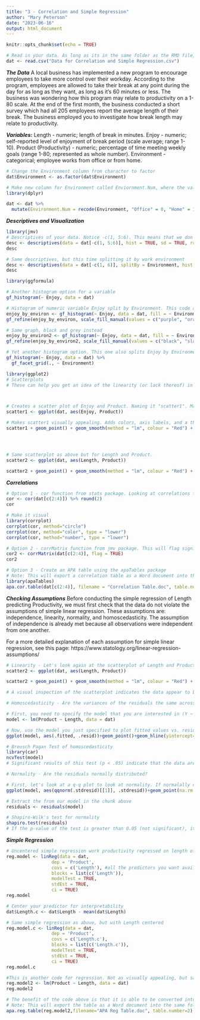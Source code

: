 ---
title: "3 - Correlation and Simple Regression"
author: "Mary Peterson"
date: "2023-06-16"
output: html_document
---

```{r setup, include=FALSE}
knitr::opts_chunk$set(echo = TRUE)
```

```{r}
# Read in your data. As long as its in the same folder as the RMD file, this is the only code you need. 
dat <- read.csv("Data for Correlation and Simple Regression.csv")

```


***The Data***
A local business has implemented a new program to encourage employees to take more control over their workday. According to the program, employees are allowed to take their break at any point during the day for as long as they want, as long as it's 60 minutes or less. The business was wondering how this program may relate to productivity on a 1-80 scale. At the end of the first month, the business conducted a short survey which had all 205 employees report the average length of their break. The business employed you to investigate how break length may relate to productivity.

***Variables:***
Length - numeric; length of break in minutes.
Enjoy - numeric; self-reported level of enjoyment of break period (scale average; range 1-10).
Product (Productivity) - numeric; percentage of time meeting weekly goals (range 1-80; represented as whole number).
Environment - categorical; employee works from office or from home.

```{r}
# Change the Environment column from character to factor
dat$Environment <- as.factor(dat$Environment)

# Make new column for Environment called Enviornment.Num, where the values are recoded to be dummy coded
library(dplyr)

dat <- dat %>%
  mutate(Environment.Num = recode(Environment, "Office" = 0, "Home" = 1))

```

***Descriptives and Visualization***
```{r}
library(jmv)
# Descriptives of your data. Notice -c(1, 5:6). This means that we don't want to include these columns in the descriptives. 
desc <- descriptives(data = dat[-c(1, 5:6)], hist = TRUE, sd = TRUE, range = TRUE, skew = TRUE, kurt = TRUE)
desc
```

```{r}
# Same descriptives, but this time splitting it by work environment
desc <- descriptives(data = dat[-c(1, 6)], splitBy = Environment, hist = TRUE, sd = TRUE, range = TRUE, skew = TRUE, kurt = TRUE)
desc
```

```{r}
library(ggformula)

# Another histogram option for a variable
gf_histogram(~ Enjoy, data = dat)

# Histogram of numeric variable Enjoy split by Environment. This code also added different colors for the Environment categories. You can play around with other colors.
enjoy_by_environ <- gf_histogram(~ Enjoy, data = dat, fill = ~ Environment, title = "Histogram of Break Enjoyment by Environment")
gf_refine(enjoy_by_environ, scale_fill_manual(values = c("purple", "orange")))

# Same graph, black and grey instead
enjoy_by_environ2 <- gf_histogram(~ Enjoy, data = dat, fill = ~ Environment, title = "Histogram of Break Enjoyment by Environment")
gf_refine(enjoy_by_environ2, scale_fill_manual(values = c("black", "slategrey")))

# Yet another histogram option. This one also splits Enjoy by Environment, but plots individual histograms for each Environment category
gf_histogram(~ Enjoy, data = dat) %>% 
  gf_facet_grid(., ~ Environment)
```

```{r}
library(ggplot2)
# Scatterplots
# These can help you get an idea of the linearity (or lack thereof) in your data



# Creates a scatter plot of Enjoy and Product. Naming it "scatter1". Make sure that all of your scatterplots have different names so that you don't overwrite previous ones.
scatter1 <- ggplot(dat, aes(Enjoy, Product))

# Makes scatter1 visually appealing. Adds colors, axis labels, and a theme. You can play with other colors or arguments to tweak the scatterplot to fit your needs.
scatter1 + geom_point() + geom_smooth(method = "lm", colour = "Red") + ggtitle("Break Enjoyment Predicting Work Productivity") + labs(x = "Break Enjoyment", y = "Productivity") + theme(plot.title = element_text(hjust = 0.5))




# Same scatterplot as above but for Length and Product. 
scatter2 <- ggplot(dat, aes(Length, Product))

scatter2 + geom_point() + geom_smooth(method = "lm", colour = "Red") + ggtitle("Break Length Predicting Work Productivity") + labs(x = "Break Length", y = "Productivity") + theme(plot.title = element_text(hjust = 0.5))

```

***Correlations***
```{r}
# Option 1 - cor function from stats package. Looking at correlations for columns 2 - 4. The round(2) is asking R to round the values to 2 decimal places.
cor <- cor(dat[c(2:4)]) %>% round(2)
cor

# Make it visual
library(corrplot)
corrplot(cor, method="circle")
corrplot(cor, method="color", type = "lower")
corrplot(cor, method="number", type = "lower")
```

```{r}
# Option 2 - corrMatrix function from jmv package. This will flag significant correlations. There are multiple other useful arguments; you can look them up by typing "corrMatrix" into the search bar of the help tab on the bottom right section of this R window.
cor2 <- corrMatrix(dat[c(2:4)], flag = TRUE)
cor2
```

```{r}
# Option 3 - Create an APA table using the apaTables package
# Note: This will export a correlation table as a Word document into the same folder that you have this R Studio file saved. The table will be in APA format for your convenience.
library(apaTables)
apa.cor.table(dat[c(2:4)], filename = "Correlation Table.doc", table.number = 1, show.sig.stars = TRUE, landscape = TRUE)
```

***Checking Assumptions***
Before conducting the simple regression of Length predicting Productivity, we must first check that the data do not violate the assumptions of simple linear regression. These assumptions are: independence, linearity, normality, and homoscedasticity. The assumption of independence is already met because all observations were independent from one another.

For a more detailed explanation of each assumption for simple linear regression, see this page: https://www.statology.org/linear-regression-assumptions/


```{r}
# Linearity - Let's look again at the scatterplot of Length and Productivity.
scatter2 <- ggplot(dat, aes(Length, Product))

scatter2 + geom_point() + geom_smooth(method = "lm", colour = "Red") + ggtitle("Break Length Predicting Work Productivity") + labs(x = "Break Length", y = "Productivity") + theme(plot.title = element_text(hjust = 0.5))

# A visual inspection of the scatterplot indicates the data appear to be mostly linear. However, it also shows that there's a moderate amount of employees who, regardless of break length, scored very low on productivity. There may be issues within the data (floor effects, unmeasured systematic error, etc.). This is something to take note of and potentially manage.

```

```{r}
# Homoscedasticity - Are the variances of the residuals the same across all values of X?

# First, you need to specify the model that you are interested in (Y ~ X)
model <- lm(Product ~ Length, data = dat)

# Now, use the model you just specified to plot fitted values vs. residuals. This can see if data are heteroscedastic.
ggplot(model, aes(.fitted, .resid))+geom_point()+geom_hline(yintercept=0, col="green", linetype="dashed")+xlab("Fitted Values")+ylab("Residuals")+ggtitle("Residual vs. Fitted Plot")+theme_bw()

# Breusch Pagan Test of homoscedasticity
library(car)
ncvTest(model)
# Significant results of this test (p < .05) indicate that the data are heteroscedastic. Interpret linear regression results with caution.
```

```{r}
# Normality - Are the residuals normally distributed? 

# First, let's look at a q-q plot to look at normality. If normalally distributed, the points should take the shape of a straight, diagonal line.
ggplot(model, aes(qqnorm(.stdresid)[[1]], .stdresid))+geom_point(na.rm = TRUE)+xlab("Theoretical Quantiles")+ylab("Standardized Residuals")+ggtitle("Normal Q-Q")

# Extract the from our model in the chunk above
residuals <- residuals(model)

# Shapiro-Wilk's test for normality
shapiro.test(residuals)
# If the p-value of the test is greater than 0.05 (not significant), it suggests that the residuals are normally distributed. However, it's important to note that with a large sample size, even minor departures from normality can lead to a significant test result. 
```

***Simple Regression***

```{r}
# Uncentered simple regression work productivity regressed on length of break
reg.model <- linReg(data = dat, 
                 dep = 'Product', 
                 covs = c('Length'), #all the predictors you want available
                 blocks = list(c('Length')), 
                 modelTest = TRUE, 
                 stdEst = TRUE,
                 ci = TRUE)
reg.model

```

```{r}
# Center your predictor for interpretability
dat$Length.c <- dat$Length - mean(dat$Length)

# Same simple regression as above, but with Length centered
reg.model.c <- linReg(data = dat, 
                 dep = 'Product', 
                 covs = c('Length.c'), 
                 blocks = list(c('Length.c')), 
                 modelTest = TRUE, 
                 stdEst = TRUE,
                 ci = TRUE)
reg.model.c
```

```{r}
#This is another code for regression. Not as visually appealing, but same estimates.
reg.model2 <- lm(Product ~ Length, data = dat)
reg.model2

# The benefit of the code above is that it is able to be converted into an APA table. 
# Note: This will export the table as a Word document into the same folder that you have this R Studio file saved.
apa.reg.table(reg.model2,filename="APA Reg Table.doc", table.number=2)

```













